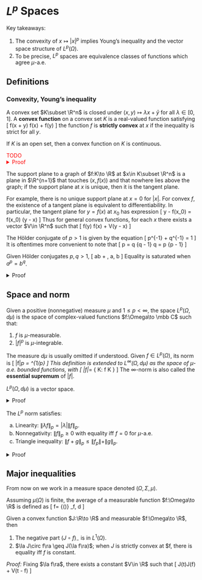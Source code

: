 # $L^p$ Spaces 

Key takeaways: 

1. The convexity of $x\mapsto |x|^p$ implies Young's inequality 
    and the vector space structure of $L^p(\Omega)$. 
2. To be precise, $L^p$ spaces are equivalence classes of 
    functions which agree $\mu$-a.e.

## Definitions {-}
### Convexity, Young's inequality {-}

:::{.definition name="convex set and function"}
A convex set $K\subset \R^n$ is closed under 
$(x, y)\mapsto \lambda x + \bar y$ 
for all $\lambda \in [0, 1]$. A **convex function** 
on a convex set $K$ is a real-valued function satisfying 
\[ 
    f(\lambda x + \bar \lambda y) 
    \leq \lambda f(x) + \bar \lambda f(y)
\] 
the function $f$ is **strictly convex** at $x$ if the 
inequality is strict for all $y$. 
:::

:::{.proposition}
If $K$ is an open set, then a convex function on $K$ is continuous. 
:::
<div style="color:red"> TODO
<details>
<summary>Proof</summary>

</details>
</div>

:::{.definition name="support plane"}
The support plane to a graph of $f:K\to \R$ at 
$x\in K\subset \R^n$ is a plane in $\R^{n+1}$ that 
touches $(x, f(x))$ and that nowhere lies above the graph; 
if the support plane at $x$ is unique, then it is the tangent plane. 
:::
For example, there is no unique support plane at $x=0$ for $|x|$. 
For convex $f$, the existence of a tangent plane is equivalent 
to differentiability. In particular, the tangent plane 
for $y=f(x)$ at $x_0$ has expression 
\[ 
    y - f(x_0) = \nabla f(x_0) \cdot (y - x)
\] 
Thus for general convex functions, for each $x$ there exists 
a vector $V\in \R^n$ such that 
\[ 
    f(y) \geq f(x) + V\cdot (y - x)
\] 

:::{.definition name="Hölder conjugate"}
The Hölder conjugate of $p>1$ is given by the equation 
\[ 
    p^{-1} + q^{-1} = 1
\] 
It is oftentimes more convenient to note that 
\[ 
    p = \df q {q - 1} \iff q = \df p {p - 1}
\] 
:::

:::{.proposition name="Young's inequality"}
Given Hölder conjugates $p, q>1$, 
\[ 
    ab \leq \df {a^p}{p} + \df{b^q}{q}, \quad \forall a, b\geq 0
\] 
Equality is saturated when $a^p = b^q$. 
:::
<details>
<summary>Proof</summary>
Consider the convex function $f(a) = \df{a^p}{p}$. 
Its Legendre transform is 
\begin{align}
    g(b) 
    &= \sup_a \left(ab - \df {a^p}{p}\right) 
    = a_*b - \df{a_*^p}{p},\quad a_* = b^{1/(p-1)} \\ 
    &= b^{1 + 1/(p-1)} - \df 1 p b^{p/(p-1)} = b^q - \df 1 p b^q 
    = \df{b^q}{q}
\end{align}
Young's inequality follows from the variational characterization 
of the Legendre transform. 
Equality is saturated when $a=b^{1/(p-1)} \iff a^p = b^q$. 
</details>

## Space and norm {-}

:::{.definition name="Lp space, norm"}
Given a positive (nonnegative) measure 
$\mu$ and $1\leq p<\infty$, the space 
$L^p(\Omega, d\mu)$
is the space of complex-valued functions $f:\Omega\to \mbb C$ 
such that: 

1. $f$ is $\mu$-measurable. 
2. $|f|^p$ is $\mu$-integrable. 

The measure $d\mu$ is usually omitted if understood. 
Given $f\in L^p(\Omega)$, its norm is 
\[ 
    \|f\|_p = \left[\int_\Omega |f(x)|^p \mu(dx)\right]^{1/p}
\] 
This definition is extended to $L^\infty(\Omega, d\mu)$ 
as the space of $\mu$-a.e. bounded functions, with 
\[ 
    \|f\|_\infty = \inf \{
        K: f \leq K \text{ for } \mu\text{-a.e.}
    \}
\] 
The $\infty$-norm is also called the **essential supremum** 
of $|f|$. 
:::

:::{.proposition name="vector space property"}
$L^p(\Omega, d\mu)$ is a vector space. 
:::

<details>
<summary>Proof</summary>
Closure under scalar multiplication is apparant. 
Closure under addition is implied by 
$|\alpha + \beta|^p \leq 2^{p-1}(|\alpha|^p + |\beta|^p)$, 
which follows from the convexity of $|x|^p$. 
</details>

:::{.proposition name="norm properties"}
The $L^p$ norm satisfies: 

a. Linearity: $\|\lambda f\|_p = |\lambda| \|f\|_p$. 
b. Nonnegativity: $\|f\|_p\geq 0$ with equality iff $f=0$ for $\mu$-a.e. 
c. Triangle inequality: $\|f+g\|_p \leq \|f_p\| + \|g\|_p$. 
:::

<details>
<summary>Proof</summary>
Linearity is apparant, for the second part, 
$\|f\|_p = 0 \iff \|f^p\|_1 = 0 \iff f=0$, the second and 
third $=0$ are to be understood as $\mu$-a.e. 
</details>


## Major inequalities {-}

From now on we work in a measure space denoted 
$(\Omega, \Sigma, \mu)$. 

Assuming $\mu(\Omega)$ is finite, the average of 
a measurable function $f:\Omega\to \R$ is defined as 
\[ 
    \la f\ra = \df 1 {\mu(\Omega)} \int_\Omega f\, d\mu 
\] 

:::{.theorem name="Jensen's inequality"}
Given a convex function $J:\R\to \R$ and 
measurable $f:\Omega\to \R$, then 

1. The negative part $(J\circ f)_-$ is in $L^1(\Omega)$. 
2. $\la J\circ f\ra \geq J(\la f\ra)$; when $J$ is strictly 
convex at $\la f\ra4, there is equality iff $f$ is constant. 
:::
_Proof:_ Fixing $\la f\ra$, there exists a constant $V\in \R$ 
such that 
\[ 
    J(\forall t)\geq J(\la f\ra) + V(t - \la f\ra)
\] 